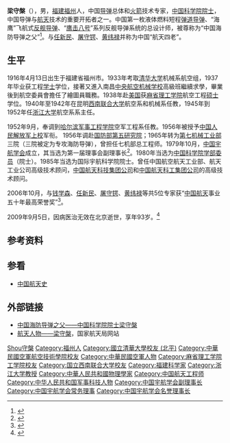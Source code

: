 {{noteTA
|T=梁守槃
|1=zh-hans:槃; zh-hant:槃;
}}
{{Infobox_Person
|name =梁守槃
|image=
|box_width=
|occupation=军人、科学家
|period =
|birth_name=
|other_names =“中国海防导弹之父”
|Sex =男
|birth_date= {{Birth date|1916|4|13}}
|birth_place= {{ROC-1912}}[[福建省_(1912年－1949年)|福建]][[福州|福州]]
|death_date= {{Death date and age|2009|9|5|1916|4|13}}
|death_place= {{PRC}}[[北京市|北京市]]
|nationality ={{PRC}}
|residence =
|party = {{CPC}}
|religion =共产主义
|spouse=
|relatives =父亲:[[梁敬錞|梁敬錞]]<br>子:[[梁珪宣|梁珪宣]]<br>孙女:[[梁璋仪|梁璋仪]]<br>兄弟:[[梁守案|梁守案]]等
|education=[[国立清华大学|国立清华大学]]<br>[[美国麻省理工学院|美国麻省理工学院]]
|past =1956年5月参加中国人民解放军，授予上校军衔<br>1956年9月调任国防部第五研究院发动机研究室主任([[钱学森|钱学森]]领导[[五院十大研究室主任|五院十大研究室主任]]之一)、设计部主任、研究所所长、分院副院长<br>1965年任第七机械工业部研究院副院长、七机部总工程师<br>1982年任航天工业部科技委副主任兼第三研究院科技委主任<br>1988年任航空航天工业部高级技术顾问<br>1993年后任航天工业总公司高级技术顾问<br>
{{Infobox_People_CAS
|学部 = 技术科[[学部|学部]]
|专业 = 航天航空
|当选年 = 1980年
}}
|work =中国第一枚[[液体燃料|液体燃料]][[短程弹道导弹|短程弹道导弹]]<br>[[“海鹰”飞航式|“海鹰”飞航式]][[反舰导弹|反舰导弹]]<br>“[[鹰击8反舰导弹|鹰击八号]]”系列反舰导弹系统的总设计师
|awards=
*1964年荣获[[国家科委|国家科委]]一、三等奖各一项<br>*1984年荣立[[部队一等功|部队一等功]]<br>*1989年荣获航空航天部[[劳动模范|劳动模范]]称号<br>*1990年被批准为首批享受[[政府特殊津贴|政府特殊津贴]]的专家；并荣获一项[[国家级科技进步奖|国家级科技进步奖]][[特等奖|特等奖]]<br>*1992年被批准为[[航空航天部|航空航天部]]有突出贡献的老专家<br>*1994年荣获[[求是科技基金会|求是科技基金会]]“[[杰出科学家奖|杰出科学家奖]]”<br>*2006年「[[中國航天事業五十年最高榮譽獎|中國航天事業五十年最高榮譽獎]]」
}}
'''梁守槃'''（{{bd|1916年|4月13日|2009年|9月5日|catIdx=Liang梁}}），男，[[福建省|福建]][[福州市|福州]]人，中国[[导弹|导弹]]总体和[[火箭|火箭]]技术专家，[[中国科学院院士|中国科学院院士]]，中国导弹与[[航天|航天]]技术的重要开拓者之一。中国第一枚液体燃料短程[[弹道导弹|弹道导弹]]、“海鹰”飞航式[[反舰导弹|反舰导弹]]、“[[鹰击8反舰导弹|鹰击八号]]”系列反舰导弹系统的总设计师，被尊称为“中国海防导弹之父”<ref>{{Cite web|title=闽籍院士 梁守槃|url=http://www.fjrs.gov.cn/xxgk/cszy/yszjw/ysfc/mjys/201307/t20130701_601357.htm|accessdate=|work=福建院士专家网|archiveurl=https://web.archive.org/web/20150226075813/http://www.fjrs.gov.cn/xxgk/cszy/yszjw/ysfc/mjys/201307/t20130701_601357.htm|archivedate=2015-02-26|dead-url=no}}</ref>。与[[任新民|任新民]]、[[屠守锷|屠守锷]]、[[黄纬禄|黄纬禄]]并称为中国“航天四老”。

== 生平 == 
1916年4月13日出生于福建省福州市。1933年考取[[清华大学|清华大学]]机械系航空组，1937年毕业获工程[[学士|学士]]学位，接著又進入南昌[[中央航空机械学校|中央航空机械学校]]高級班繼續求學，畢業後到航空委員會擔任了繪圖員職務。1938年赴[[美国|美国]]获[[麻省理工学院|麻省理工学院]]航空工程[[硕士|硕士]]学位。1940年至1942年在昆明[[西南联合大学|西南联合大学]]航空系和机械系任教，1945年到1952年任[[浙江大学|浙江大学]]航空系系主任。

1952年9月，奉调到[[哈尔滨军事工程学院|哈尔滨军事工程学院]]空军工程系任教。1956年被授予[[中国人民解放军|中国人民解放军]][[上校|上校]]军衔。 1956年调赴[[国防部第五研究院|国防部第五研究院]]；1965年转为[[第七机械工业部|第七机械工业部]]三院（三院被定为专攻海防导弹），曾担任七机部总工程师。1979年10月，[[中国宇航学会|中国宇航学会]]成立，其当选为第一届理事会副理事长<ref>{{Cite book|title=中国大百科全书 航天航空|last=中国大百科全书总编辑委员会编|publisher=[[中国大百科全书出版社|中国大百科全书出版社]]|location=北京|year=2002.09|isbn=7-5000-5997-3|pages=599}}</ref>。1980年当选为[[中国科学院|中国科学院]][[学部委员|学部委员]]（院士）。1985年当选为国际宇航科学院院士。曾任中国航空航天工业部、航天工业公司高级技术顾问，[[中国航天科技集团公司|中国航天科技集团公司]]和[[中国航天科工集团公司|中国航天科工集团公司]]的高级技术顾问。

2006年10月，与[[钱学森|钱学森]]、[[任新民|任新民]]、[[屠守锷|屠守锷]]、[[黄纬禄|黄纬禄]]等共5位专家获“[[中国航天|中国航天]]事业五十年最高荣誉奖”<ref>{{Cite web|title=钱学森任新民屠守锷黄纬禄梁守槃获“中国航天事业五十年最高荣誉奖”|url=http://www.gmw.cn/01gmrb/2006-10/09/content_489376.htm|accessdate=|work=光明网|archiveurl=https://web.archive.org/web/20150226085715/http://www.gmw.cn/01gmrb/2006-10/09/content_489376.htm|archivedate=2015-02-26|dead-url=no}}</ref>。

2009年9月5日，因病医治无效在北京逝世，享年93岁。<ref name="光明日报">{{Cite web|title=告别“中国飞鱼”之父|url=http://www.gmw.cn/content/2009-09/14/content_980943.htm|accessdate=2009-09-13|work光明日报=|archiveurl=https://web.archive.org/web/20150226085709/http://www.gmw.cn/content/2009-09/14/content_980943.htm|archivedate=2015-02-26|dead-url=no}}</ref>

== 参考资料 ==
{{reflist}}

== 参看 ==
{{Portal|name=航天|image=RocketSunIcon.svg|size=30}}
* [[中国航天史|中国航天史]]

== 外部链接 ==
* [http://tech.sina.com.cn/d/2006-05-15/1705937993.shtml 中国海防导弹之父——中国科学院院士梁守槃]{{Wayback|url=http://tech.sina.com.cn/d/2006-05-15/1705937993.shtml |date=20160304200132 }}
* [https://web.archive.org/web/20150923205110/http://www.cnsa.gov.cn/n615708/n620172/n620642/167961.html 航天人物——梁守槃]，国家航天局网站

{{中国科学院技术科学部院士}}
{{福建籍科学院院士}}
{{Navboxes
| title  = 梁守槃在[[中国宇航学会|中国宇航学会]]的职务
| list1  =
{{中国宇航学会第一届理事会}}
{{中国宇航学会第二届理事会}}
{{中国宇航学会第三届理事会}}
{{中国宇航学会第四届理事会}}
{{中国宇航学会第五届理事会}}
}}

{{Authority control}}

{{DEFAULTSORT:Liang梁守槃}}
[[Category:梁姓|Shou守槃]]
[[Category:福州人|Category:福州人]]
[[Category:國立清華大學校友_(北平)|Category:國立清華大學校友 (北平)]]
[[Category:中華民國空軍航空技術學院校友|Category:中華民國空軍航空技術學院校友]]
[[Category:中華民國空軍人物|Category:中華民國空軍人物]]
[[Category:麻省理工学院工学院校友|Category:麻省理工学院工学院校友]]
[[Category:国立西南联合大学校友|Category:国立西南联合大学校友]]
[[Category:福建科学家|Category:福建科学家]]
[[Category:浙江大学教授|Category:浙江大学教授]]
[[Category:中華人民共和國物理學家|Category:中華人民共和國物理學家]]
[[Category:中国航天工程师|Category:中国航天工程师]]
[[Category:中华人民共和国军事科技人物|Category:中华人民共和国军事科技人物]]
[[Category:中国宇航学会副理事长|Category:中国宇航学会副理事长]]
[[Category:中国宇航学会常务理事|Category:中国宇航学会常务理事]]
[[Category:中国宇航学会名誉理事长|Category:中国宇航学会名誉理事长]]